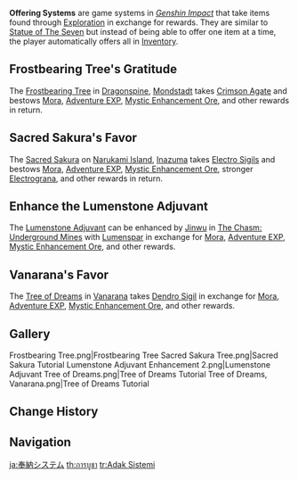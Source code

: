 {{Terminology Infobox
|type         = Game Systems
|type2        = Progression
}}
'''Offering Systems''' are game systems in ''[[Genshin Impact]]'' that take items found through [[Exploration]] in exchange for rewards. They are similar to [[Statue of The Seven]] but instead of being able to offer one item at a time, the player automatically offers all in [[Inventory]].

==Frostbearing Tree's Gratitude==
{{Main|Frostbearing Tree's Gratitude}}
The [[Frostbearing Tree]] in [[Dragonspine]], [[Mondstadt]] takes [[Crimson Agate]] and bestows [[Mora]], [[Adventure EXP]], [[Mystic Enhancement Ore]], and other rewards in return.
{{Transclude|Frostbearing Tree's Gratitude|Rewards}}

==Sacred Sakura's Favor==
{{Main|Sacred Sakura's Favor}}
The [[Sacred Sakura]] on [[Narukami Island]], [[Inazuma]] takes [[Electro Sigil]]s and bestows [[Mora]], [[Adventure EXP]], [[Mystic Enhancement Ore]], stronger [[Electrograna]], and other rewards in return.
{{Transclude|Sacred Sakura's Favor|Rewards}}

==Enhance the Lumenstone Adjuvant==
{{Main|Enhance the Lumenstone Adjuvant}}
The [[Lumenstone Adjuvant]] can be enhanced by [[Jinwu]] in [[The Chasm: Underground Mines]] with [[Lumenspar]] in exchange for [[Mora]], [[Adventure EXP]], [[Mystic Enhancement Ore]], and other rewards.
{{Transclude|Enhance the Lumenstone Adjuvant|Rewards}}

==Vanarana's Favor==
{{Main|Vanarana's Favor}}
The [[Tree of Dreams]] in [[Vanarana]] takes [[Dendro Sigil]] in exchange for [[Mora]], [[Adventure EXP]], [[Mystic Enhancement Ore]], and other rewards.
{{Transclude|Vanarana's Favor|Rewards}}

==Gallery==
<gallery>
Frostbearing Tree.png|Frostbearing Tree
Sacred Sakura Tree.png|Sacred Sakura
Tutorial Lumenstone Adjuvant Enhancement 2.png|Lumenstone Adjuvant
Tree of Dreams.png|Tree of Dreams
Tutorial Tree of Dreams, Vanarana.png|Tree of Dreams Tutorial
</gallery>

==Change History==
{{Change History|1.2}}

==Navigation==
{{Game Systems Navbox|state=collapsed}}
{{Genshin Navbox}}
[[Category:Offering Systems| ]]

[[ja:奉納システム]]
[[th:การบูชา]]
[[tr:Adak Sistemi]]